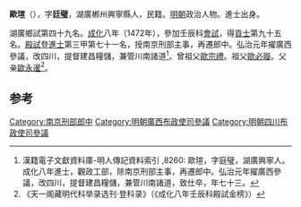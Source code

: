 '''歐瑄'''（{{bd|1436年||1508年}}），字'''廷璧'''，湖廣郴州興寧縣人，民籍。[[明朝|明朝]]政治人物。進士出身。

湖廣鄉試第四十九名。[[成化|成化]]八年（1472年），參加壬辰科[[會試|會試]]，得[[貢士|貢士]]第九十五名。[[殿試|殿試]]登[[進士|進士]]第三甲第七十一名，授南京刑部主事，再遷郎中。弘治元年擢廣西參議，改四川，提督建昌糧儲，兼管川南諸道<ref>漢籍電子文獻資料庫-明人傳記資料索引 ,8260: 歐瑄，字庭璧，湖廣興寧人。成化八年進士，觀政工部，除南京刑部主事，再遷郎中。弘治元年擢廣西參議，改四川，提督建昌糧儲，兼管川南諸道，致仕卒，年七十三。	</ref>。曾祖父[[歐宗禮|歐宗禮]]。祖父[[歐必璇|歐必璇]]。父亲[[歐永暹|歐永暹]]<ref>《天一阁藏明代科举录选刊·登科录》（《成化八年壬辰科殿試金榜》）</ref>。

==参考==
{{reflist}}
{{明朝人物小作品}}
{{成化八年壬辰科殿試金榜}}
[[Category:南京刑部郎中|Category:南京刑部郎中]]
[[Category:明朝廣西布政使司參議|Category:明朝廣西布政使司參議]]
[[Category:明朝四川布政使司參議|Category:明朝四川布政使司參議]]